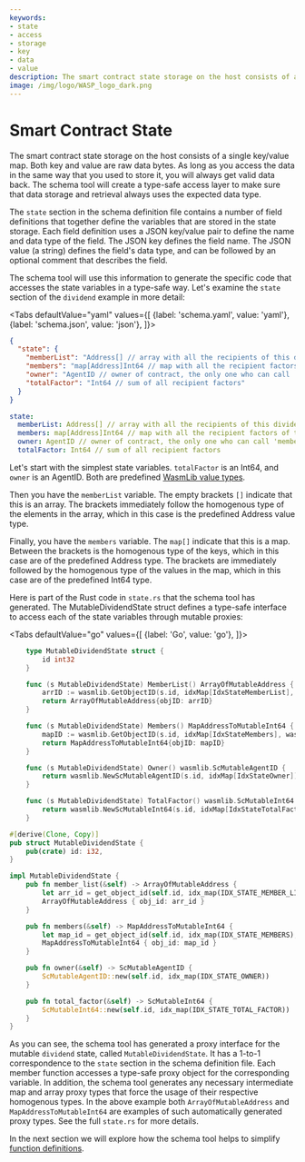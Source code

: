 ```yaml
---
keywords:
- state
- access
- storage
- key
- data
- value
description: The smart contract state storage on the host consists of a single key/value map, as long as you access the data in the same way that you used to store it, you will always get valid data back.
image: /img/logo/WASP_logo_dark.png
---
```


# Smart Contract State

The smart contract state storage on the host consists of a single key/value map. Both key
and value are raw data bytes. As long as you access the data in the same way that you used
to store it, you will always get valid data back. The schema tool will create a type-safe
access layer to make sure that data storage and retrieval always uses the expected data
type.

The `state` section in the schema definition file contains a number of field definitions
that together define the variables that are stored in the state storage. Each field
definition uses a JSON key/value pair to define the name and data type of the field.
The JSON key defines the field name. The JSON value (a string) defines the field's data
type, and can be followed by an optional comment that describes the field.

The schema tool will use this information to generate the specific code that accesses the
state variables in a type-safe way. Let's examine the `state` section of the `dividend`
example in more detail:

<Tabs defaultValue="yaml"
    values={[
        {label: 'schema.yaml', value: 'yaml'},
        {label: 'schema.json', value: 'json'},
    ]}>

<TabItem value="json">

```json
{
  "state": {
    "memberList": "Address[] // array with all the recipients of this dividend",
    "members": "map[Address]Int64 // map with all the recipient factors of this dividend",
    "owner": "AgentID // owner of contract, the only one who can call 'member' func",
    "totalFactor": "Int64 // sum of all recipient factors"
  }
}
```

</TabItem>

<TabItem value="yaml">

```yaml
state:
  memberList: Address[] // array with all the recipients of this dividend
  members: map[Address]Int64 // map with all the recipient factors of this dividend
  owner: AgentID // owner of contract, the only one who can call 'member' func
  totalFactor: Int64 // sum of all recipient factors
```

</TabItem>
</Tabs>

Let's start with the simplest state variables. `totalFactor` is an Int64, and `owner` is
an AgentID. Both are predefined [WasmLib value types](types.mdx).

Then you have the `memberList` variable. The empty brackets `[]` indicate that this is an
array. The brackets immediately follow the homogenous type of the elements in the array,
which in this case is the predefined Address value type.

Finally, you have the `members` variable. The `map[]` indicate that this is a map. Between
the brackets is the homogenous type of the keys, which in this case are of the predefined
Address type. The brackets are immediately followed by the homogenous type of the values
in the map, which in this case are of the predefined Int64 type.

Here is part of the Rust code in `state.rs` that the schema tool has generated. The
MutableDividendState struct defines a type-safe interface to access each of the state
variables through mutable proxies:

<Tabs 
    defaultValue="go"
    values={[
        {label: 'Go', value: 'go'},
    ]}>

<TabItem value="go">

```go
    type MutableDividendState struct {
        id int32
    }

    func (s MutableDividendState) MemberList() ArrayOfMutableAddress {
        arrID := wasmlib.GetObjectID(s.id, idxMap[IdxStateMemberList], wasmlib.TYPE_ARRAY|wasmlib.TYPE_ADDRESS)
        return ArrayOfMutableAddress{objID: arrID}
    }

    func (s MutableDividendState) Members() MapAddressToMutableInt64 {
        mapID := wasmlib.GetObjectID(s.id, idxMap[IdxStateMembers], wasmlib.TYPE_MAP)
        return MapAddressToMutableInt64{objID: mapID}
    }

    func (s MutableDividendState) Owner() wasmlib.ScMutableAgentID {
        return wasmlib.NewScMutableAgentID(s.id, idxMap[IdxStateOwner])
    }

    func (s MutableDividendState) TotalFactor() wasmlib.ScMutableInt64 {
        return wasmlib.NewScMutableInt64(s.id, idxMap[IdxStateTotalFactor])
    }
```

</TabItem>
<TabItem value="rust">

```rust
#[derive(Clone, Copy)]
pub struct MutableDividendState {
    pub(crate) id: i32,
}

impl MutableDividendState {
    pub fn member_list(&self) -> ArrayOfMutableAddress {
        let arr_id = get_object_id(self.id, idx_map(IDX_STATE_MEMBER_LIST), TYPE_ARRAY | TYPE_ADDRESS);
        ArrayOfMutableAddress { obj_id: arr_id }
    }

    pub fn members(&self) -> MapAddressToMutableInt64 {
        let map_id = get_object_id(self.id, idx_map(IDX_STATE_MEMBERS), TYPE_MAP);
        MapAddressToMutableInt64 { obj_id: map_id }
    }

    pub fn owner(&self) -> ScMutableAgentID {
        ScMutableAgentID::new(self.id, idx_map(IDX_STATE_OWNER))
    }

    pub fn total_factor(&self) -> ScMutableInt64 {
        ScMutableInt64::new(self.id, idx_map(IDX_STATE_TOTAL_FACTOR))
    }
}
```

</TabItem>
</Tabs>

As you can see, the schema tool has generated a proxy interface for the mutable `dividend`
state, called `MutableDividendState`. It has a 1-to-1 correspondence to the `state`
section in the schema definition file. Each member function accesses a type-safe proxy
object for the corresponding variable. In addition, the schema tool generates any
necessary intermediate map and array proxy types that force the usage of their respective
homogenous types. In the above example both `ArrayOfMutableAddress` and
`MapAddressToMutableInt64` are examples of such automatically generated proxy types.
See the full `state.rs` for more details.

In the next section we will explore how the schema tool helps to simplify [function
definitions](funcs.mdx).
